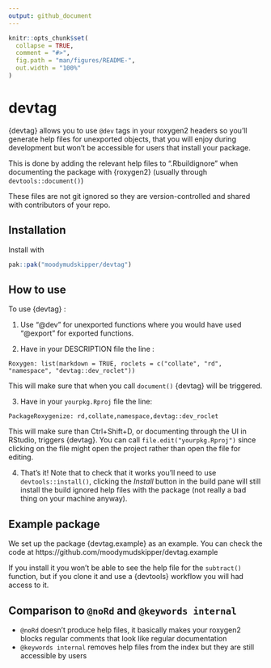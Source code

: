 ```yaml
---
output: github_document
---
```


<!-- README.md is generated from README.Rmd. Please edit that file -->

```r
knitr::opts_chunk$set(
  collapse = TRUE,
  comment = "#>",
  fig.path = "man/figures/README-",
  out.width = "100%"
)
```

# devtag

{devtag} allows you to use `@dev` tags in your roxygen2 headers so you'll
generate help files for unexported objects, that you will enjoy during development
but won't be accessible for users that install your package.

This is done by adding the relevant help files to ".Rbuildignore" when documenting
the package with {roxygen2} (usually through `devtools::document()`)

These files are not git ignored so they are version-controlled and shared
with contributors of your repo.

## Installation

Install with

``` r
pak::pak("moodymudskipper/devtag")
```

## How to use

To use {devtag} :

(1) Use "@dev" for unexported functions where you would have used "@export" for
exported functions.

(2) Have in your DESCRIPTION file the line :

```
Roxygen: list(markdown = TRUE, roclets = c("collate", "rd", "namespace", "devtag::dev_roclet"))
```

This will make sure that when you call `document()` {devtag} will be triggered.

(3) Have in your `yourpkg.Rproj` file the line:

```
PackageRoxygenize: rd,collate,namespace,devtag::dev_roclet
```

This will make sure than Ctrl+Shift+D, or documenting through the UI in RStudio,
triggers {devtag}. You can call `file.edit("yourpkg.Rproj")` since clicking on the
file might open the project rather than open the file for editing.

(4) That's it! Note that to check that it works you'll need to use `devtools::install()`,
clicking the *Install* button in the build pane will still install the build ignored
help files with the package (not really a bad thing on your machine anyway).

## Example package

We set up the package {devtag.example} as an example. You can check the code at https://github.com/moodymudskipper/devtag.example

If you install it you won't be able to see the help file for the `subtract()`
function, but if you clone it and use a {devtools} workflow you will had access to it.


## Comparison to `@noRd` and `@keywords internal`

* `@noRd` doesn't produce help files, it basically makes your roxygen2 blocks
regular comments that look like regular documentation
* `@keywords internal` removes help files from the index but they are still
  accessible by users
